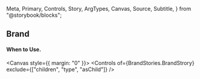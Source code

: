   Meta,
  Primary,
  Controls,
  Story,
  ArgTypes,
  Canvas,
  Source,
  Subtitle,
} from "@storybook/blocks";

<Meta of={BrandStories} />

## **Brand**

#### When to Use.

<Canvas style={{ margin: "0" }}>
  <Story name="Brand Strory" />
</Canvas>
<Controls
  of={BrandStories.BrandStrory}
  exclude={["children", "type", "asChild"]}
/>

<br />
